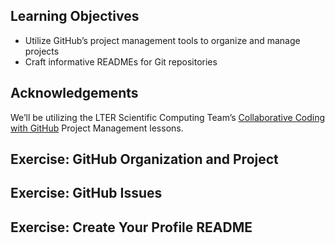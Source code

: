 
## Learning Objectives {.unnumbered}

- Utilize GitHub's project management tools to organize and manage projects
- Craft informative READMEs for Git repositories

::: {.callout-note}
## Acknowledgements

We'll be utilizing the LTER Scientific Computing Team's [Collaborative Coding with GitHub](https://nceas.github.io/scicomp-workshop-collaborative-coding/) Project Management lessons.
:::

## Exercise: GitHub Organization and Project

## Exercise: GitHub Issues

## Exercise: Create Your Profile README

<!-- Initial outline

## Informative READMEs

### Project README on GitHub

Your project (or Git repository)

### GitHub Profile README

## GitHub for Project Management

### GitHub Issues

### GitHub Projects

### Project Management Integrations

- ZenHub-->